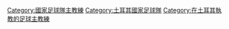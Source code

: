[[Category:國家足球隊主教練|Category:國家足球隊主教練]]
[[Category:土耳其國家足球隊|Category:土耳其國家足球隊]]
[[Category:在土耳其執教的足球主教練|Category:在土耳其執教的足球主教練]]